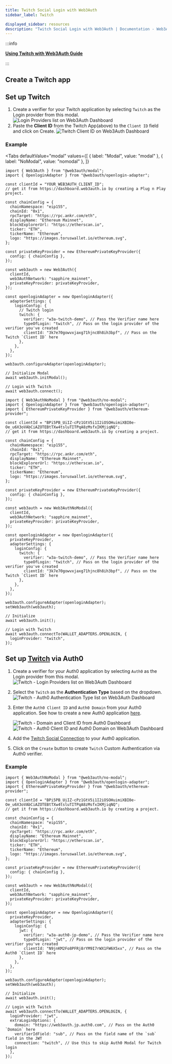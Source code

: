 ```yaml
---
title: Twitch Social Login with Web3Auth
sidebar_label: Twitch

displayed_sidebar: resources
description: "Twitch Social Login with Web3Auth | Documentation - Web3Auth"
---
```



:::info

**[Using Twitch with Web3Auth Guide](/guides/twitch)**

:::

## Create a Twitch app

<SetupTwitch />

## Set up Twitch

1. Create a verifier for your Twitch application by selecting `Twitch` as the Login provider from this modal.
   ![Login Providers list on Web3Auth Dashboard](/images/dashboard/create-verifier-google.png)
2. Paste the **Client ID** from the Twitch App(above) to the `Client ID` field and click on Create.
   ![Twitch Client ID on Web3Auth Dashboard](/images/dashboard/create-verifier-twitch.png)

### Example

<Tabs
defaultValue="modal"
values={[
  { label: "Modal", value: "modal" },
  { label: "NoModal", value: "nomodal" },
]}
>
<TabItem value="modal">

```tsx
import { Web3Auth } from "@web3auth/modal";
import { OpenloginAdapter } from "@web3auth/openlogin-adapter";

const clientId = "YOUR_WEB3AUTH_CLIENT_ID";
// get it from https://dashboard.web3auth.io by creating a Plug n Play project.

const chainConfig = {
  chainNamespace: "eip155",
  chainId: "0x1",
  rpcTarget: "https://rpc.ankr.com/eth",
  displayName: "Ethereum Mainnet",
  blockExplorerUrl: "https://etherscan.io",
  ticker: "ETH",
  tickerName: "Ethereum",
  logo: "https://images.toruswallet.io/ethereum.svg",
};

const privateKeyProvider = new EthereumPrivateKeyProvider({
  config: { chainConfig },
});

const web3auth = new Web3Auth({
  clientId,
  web3AuthNetwork: "sapphire_mainnet",
  privateKeyProvider: privateKeyProvider,
});

const openloginAdapter = new OpenloginAdapter({
  adapterSettings: {
    loginConfig: {
      // Twitch login
      twitch: {
        verifier: "w3a-twitch-demo", // Pass the Verifier name here
        typeOfLogin: "twitch", // Pass on the login provider of the verifier you've created
        clientId: "3k7e70gowvxjaxg71hjnc8h8ih3bpf", // Pass on the Twitch `Client ID` here
      },
    },
  },
});

web3auth.configureAdapter(openloginAdapter);

// Initialize Modal
await web3auth.initModal();

// Login with Twitch
await web3auth.connect();
```

</TabItem>

<TabItem value="nomodal">

```tsx
import { Web3AuthNoModal } from "@web3auth/no-modal";
import { OpenloginAdapter } from "@web3auth/openlogin-adapter";
import { EthereumPrivateKeyProvider } from "@web3auth/ethereum-provider";

const clientId = "BPi5PB_UiIZ-cPz1GtV5i1I2iOSOHuimiXBI0e-Oe_u6X3oVAbCiAZOTEBtTXw4tsluTITPqA8zMsfxIKMjiqNQ";
// get it from https://dashboard.web3auth.io by creating a project.

const chainConfig = {
  chainNamespace: "eip155",
  chainId: "0x1",
  rpcTarget: "https://rpc.ankr.com/eth",
  displayName: "Ethereum Mainnet",
  blockExplorerUrl: "https://etherscan.io",
  ticker: "ETH",
  tickerName: "Ethereum",
  logo: "https://images.toruswallet.io/ethereum.svg",
};

const privateKeyProvider = new EthereumPrivateKeyProvider({
  config: { chainConfig },
});

const web3auth = new Web3AuthNoModal({
  clientId,
  web3AuthNetwork: "sapphire_mainnet",
  privateKeyProvider: privateKeyProvider,
});

const openloginAdapter = new OpenloginAdapter({
  privateKeyProvider,
  adapterSettings: {
    loginConfig: {
      twitch: {
        verifier: "w3a-twitch-demo", // Pass the Verifier name here
        typeOfLogin: "twitch", // Pass on the login provider of the verifier you've created
        clientId: "3k7e70gowvxjaxg71hjnc8h8ih3bpf", // Pass on the Twitch `Client ID` here
      },
    },
  },
});

web3auth.configureAdapter(openloginAdapter);
setWeb3auth(web3auth);

// Initialize
await web3auth.init();

// Login with Twitch
await web3auth.connectTo(WALLET_ADAPTERS.OPENLOGIN, {
  loginProvider: "twitch",
});
```

</TabItem>

</Tabs>

## Set up [Twitch](https://marketplace.auth0.com/integrations/twitch-social-connection) via Auth0

1. Create a verifier for your Auth0 application by selecting `Auth0` as the Login provider from this modal.
   ![Twitch - Login Providers list on Web3Auth Dashboard](/images/dashboard/create-verifier-auth0.png)
2. Select the `Twitch` as the **Authentication Type** based on the dropdown.
   ![Twitch - Auth0 Authentication Type list on Web3Auth Dashboard](/images/dashboard/create-verifier-google.png)
3. Enter the `Auth0 Client ID` and `Auth0 Domain` from your Auth0 application. See how to create a new Auth0 application
   [here](https://auth0.com/docs/quickstart/webapp/).

   ![Twitch - Domain and Client ID from Auth0 Dashboard](/images/dashboard/create-verifier-auth0-filled-common.png)
   ![Twitch - Auth0 Client ID and Auth0 Domain on Web3Auth Dashboard](/images/dashboard/create-verifier-auth0-unfilled.png)

4. Add the [Twitch Social Connection](https://marketplace.auth0.com/integrations/twitch-social-connection) to your Auth0 application.
5. Click on the `Create` button to create `Twitch` Custom Authentication via Auth0 verifier.

### Example

```tsx
import { Web3AuthNoModal } from "@web3auth/no-modal";
import { OpenloginAdapter } from "@web3auth/openlogin-adapter";
import { EthereumPrivateKeyProvider } from "@web3auth/ethereum-provider";

const clientId = "BPi5PB_UiIZ-cPz1GtV5i1I2iOSOHuimiXBI0e-Oe_u6X3oVAbCiAZOTEBtTXw4tsluTITPqA8zMsfxIKMjiqNQ";
// get it from https://dashboard.web3auth.io by creating a project.

const chainConfig = {
  chainNamespace: "eip155",
  chainId: "0x1",
  rpcTarget: "https://rpc.ankr.com/eth",
  displayName: "Ethereum Mainnet",
  blockExplorerUrl: "https://etherscan.io",
  ticker: "ETH",
  tickerName: "Ethereum",
  logo: "https://images.toruswallet.io/ethereum.svg",
};

const privateKeyProvider = new EthereumPrivateKeyProvider({
  config: { chainConfig },
});

const web3auth = new Web3AuthNoModal({
  clientId,
  web3AuthNetwork: "sapphire_mainnet",
  privateKeyProvider: privateKeyProvider,
});

const openloginAdapter = new OpenloginAdapter({
  privateKeyProvider,
  adapterSettings: {
    loginConfig: {
      jwt: {
        verifier: "w3a-auth0-jp-demo", // Pass the Verifier name here
        typeOfLogin: "jwt", // Pass on the login provider of the verifier you've created
        clientId: "N9jnKM2Fo8PFRj8rYM9I7rWX1FW6X5xx", // Pass on the Auth0 `Client ID` here
      },
    },
  },
});

web3auth.configureAdapter(openloginAdapter);
setWeb3auth(web3auth);

// Initialize
await web3auth.init();

// Login with Twitch
await web3auth.connectTo(WALLET_ADAPTERS.OPENLOGIN, {
  loginProvider: "jwt",
  extraLoginOptions: {
    domain: "https://web3auth.jp.auth0.com", // Pass on the Auth0 `Domain` here
    verifierIdField: "sub", // Pass on the field name of the `sub` field in the JWT
    connection: "twitch", // Use this to skip Auth0 Modal for Twitch login
  },
});
```
